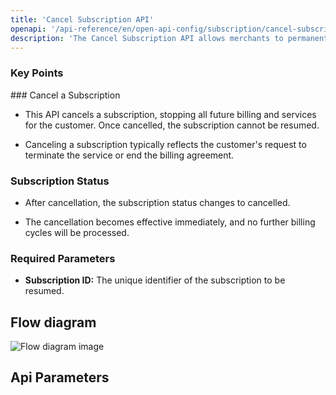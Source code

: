 ```yaml
---
title: 'Cancel Subscription API'
openapi: '/api-reference/en/open-api-config/subscription/cancel-subscription.json POST /api/v1/server-to-server-interface/subscription/{subscription_id}/cancel'
description: 'The Cancel Subscription API allows merchants to permanently stop a customers subscription, preventing any future billing cycles and services.'
---
```


### Key Points

<Info>
  ### Cancel a Subscription

  * This API cancels a subscription, stopping all future billing and services for the customer. Once cancelled, the subscription cannot be resumed.

  * Canceling a subscription typically reflects the customer's request to terminate the service or end the billing agreement.

  ### Subscription Status

  * After cancellation, the subscription status changes to cancelled.

  * The cancellation becomes effective immediately, and no further billing cycles will be processed.

  ### Required Parameters

  * **Subscription ID:** The unique identifier of the subscription to be resumed.
</Info>

## Flow diagram

![Flow diagram image](/images/timeline-diagram/flows-API-subs-cancel.svg)

## Api Parameters